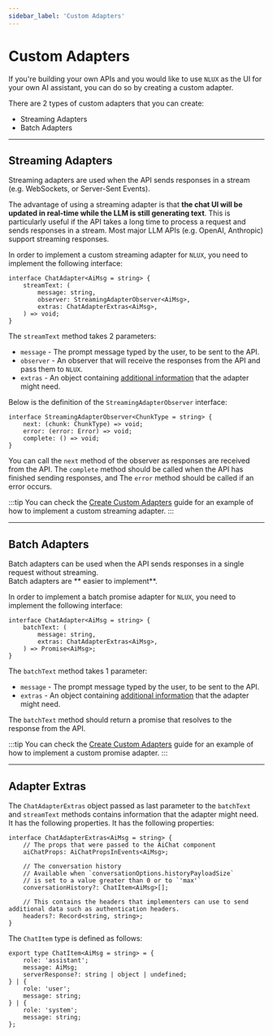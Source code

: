 ```yaml
---
sidebar_label: 'Custom Adapters'
---
```


# Custom Adapters

If you're building your own APIs and you would like to use `NLUX` as the UI for your own AI assistant,
you can do so by creating a custom adapter.

There are 2 types of custom adapters that you can create:

* Streaming Adapters
* Batch Adapters

---

## Streaming Adapters

Streaming adapters are used when the API sends responses in a stream (e.g. WebSockets, or Server-Sent Events).

The advantage of using a streaming adapter is that **the chat UI will be updated in real-time while the LLM is still
generating text**. This is particularly useful if the API takes a long time to process a request and sends responses
in a stream. Most major LLM APIs (e.g. OpenAI, Anthropic) support streaming responses.

In order to implement a custom streaming adapter for `NLUX`, you need to implement the following interface:

```tsx
interface ChatAdapter<AiMsg = string> {
    streamText: (
        message: string,
        observer: StreamingAdapterObserver<AiMsg>,
        extras: ChatAdapterExtras<AiMsg>,
    ) => void;
}
```

The `streamText` method takes 2 parameters:

* `message` - The prompt message typed by the user, to be sent to the API.
* `observer` - An observer that will receive the responses from the API and pass them to `NLUX`.
* `extras` - An object containing [additional information](#adapter-extras) that the adapter might need.

Below is the definition of the `StreamingAdapterObserver` interface:

```tsx
interface StreamingAdapterObserver<ChunkType = string> {
    next: (chunk: ChunkType) => void;
    error: (error: Error) => void;
    complete: () => void;
}
```

You can call the `next` method of the observer as responses are received from the API.
The `complete` method should be called when the API has finished sending responses, and
The `error` method should be called if an error occurs.

:::tip
You can check the [Create Custom Adapters](/learn/adapters/custom-adapters/create-custom-adapter) guide for an example of how to
implement a custom streaming adapter.
:::

---

## Batch Adapters

Batch adapters can be used when the API sends responses in a single request without streaming.<br />
Batch adapters are ** easier to implement**.

In order to implement a batch promise adapter for `NLUX`, you need to implement the following interface:

```tsx
interface ChatAdapter<AiMsg = string> {
    batchText: (
        message: string,
        extras: ChatAdapterExtras<AiMsg>,
    ) => Promise<AiMsg>;
}
```

The `batchText` method takes 1 parameter:

* `message` - The prompt message typed by the user, to be sent to the API.
* `extras` - An object containing [additional information](#adapter-extras) that the adapter might need.

The `batchText` method should return a promise that resolves to the response from the API.

:::tip
You can check the [Create Custom Adapters](/learn/adapters/custom-adapters/create-custom-adapter) guide for an example of how to
implement a custom promise adapter.
:::

---

## Adapter Extras

The `ChatAdapterExtras` object passed as last parameter to the `batchText` and `streamText` methods contains
information that the adapter might need. It has the following properties. It has the following properties:

```tsx
interface ChatAdapterExtras<AiMsg = string> {
    // The props that were passed to the AiChat component
    aiChatProps: AiChatPropsInEvents<AiMsg>;

    // The conversation history
    // Available when `conversationOptions.historyPayloadSize`
    // is set to a value greater than 0 or to `'max'`
    conversationHistory?: ChatItem<AiMsg>[];

    // This contains the headers that implementers can use to send additional data such as authentication headers.
    headers?: Record<string, string>;
}
```

The `ChatItem` type is defined as follows:

```tsx
export type ChatItem<AiMsg = string> = {
    role: 'assistant';
    message: AiMsg;
    serverResponse?: string | object | undefined;
} | {
    role: 'user';
    message: string;
} | {
    role: 'system';
    message: string;
};
```
